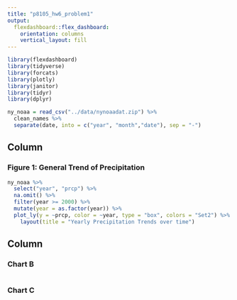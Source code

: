 ```yaml
---
title: "p8105_hw6_problem1"
output: 
  flexdashboard::flex_dashboard:
    orientation: columns
    vertical_layout: fill
---
```


```r
library(flexdashboard)
library(tidyverse)
library(forcats)
library(plotly)
library(janitor)
library(tidyr)
library(dplyr)

ny_noaa = read_csv("../data/nynoaadat.zip") %>%
  clean_names %>%
  separate(date, into = c("year", "month","date"), sep = "-")

```

Column {data-width=650}
-----------------------------------------------------------------------

### Figure 1: General Trend of Precipitation

```r
ny_noaa %>%
  select("year", "prcp") %>%
  na.omit() %>%
  filter(year >= 2000) %>%
  mutate(year = as.factor(year)) %>%
  plot_ly(y = ~prcp, color = ~year, type = "box", colors = "Set2") %>%
    layout(title = "Yearly Precipitation Trends over time")
```

Column {data-width=350}
-----------------------------------------------------------------------

### Chart B

```r



```

### Chart C

```r

```

